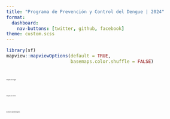 ```yaml
---
title: "Programa de Prevención y Control del Dengue | 2024"
format: 
  dashboard:
    nav-buttons: [twitter, github, facebook]
theme: custom.scss
---
```


```r
library(sf)
mapview::mapviewOptions(default = TRUE,
                        basemaps.color.shuffle = FALSE)
```


# [**Hotspots de Dengue**]{style="font-size:2pt"}

::: panel-tabset
:::


# [**Hotspots del Vector**]{style="font-size:2pt"}

::: panel-tabset
:::


# [**Escenarios Epidemiológicos**]{style="font-size:2pt"}

::: panel-tabset
:::



